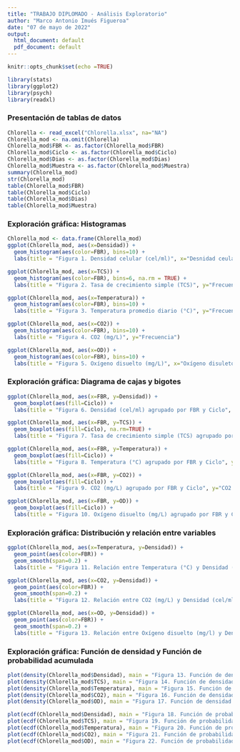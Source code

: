 ```yaml
---
title: "TRABAJO DIPLOMADO - Análisis Exploratorio"
author: "Marco Antonio Imués Figueroa"
date: "07 de mayo de 2022"
output:
  html_document: default
  pdf_document: default
---
```


```r
knitr::opts_chunk$set(echo =TRUE)

library(stats)
library(ggplot2)
library(psych)
library(readxl)
```

### **Presentación de tablas de datos**

```r
Chlorella <- read_excel("Chlorella.xlsx", na="NA")
Chlorella_mod <- na.omit(Chlorella)
Chlorella_mod$FBR <- as.factor(Chlorella_mod$FBR)
Chlorella_mod$Ciclo <- as.factor(Chlorella_mod$Ciclo)
Chlorella_mod$Dias <- as.factor(Chlorella_mod$Dias)
Chlorella_mod$Muestra <- as.factor(Chlorella_mod$Muestra)
summary(Chlorella_mod)
str(Chlorella_mod)
table(Chlorella_mod$FBR)
table(Chlorella_mod$Ciclo)
table(Chlorella_mod$Dias)
table(Chlorella_mod$Muestra)
```

### **Exploración gráfica: Histogramas**

```r
Chlorella_mod <- data.frame(Chlorella_mod)
ggplot(Chlorella_mod, aes(x=Densidad)) +
  geom_histogram(aes(color=FBR), bins=10) + 
  labs(title = "Figura 1. Densidad celular (cel/ml)", x="Desnidad ceular (cel/ml)", y="Frecuencia")

ggplot(Chlorella_mod, aes(x=TCS)) +
  geom_histogram(aes(color=FBR), bins=6, na.rm = TRUE) +
  labs(title = "Figura 2. Tasa de crecimiento simple (TCS)", y="Frecuencia")

ggplot(Chlorella_mod, aes(x=Temperatura)) +
  geom_histogram(aes(color=FBR), bins=10) +
  labs(title = "Figura 3. Temperatura promedio diario (°C)", y="Frecuencia")

ggplot(Chlorella_mod, aes(x=CO2)) +
  geom_histogram(aes(color=FBR), bins=10) +
  labs(title = "Figura 4. CO2 (mg/L)", y="Frecuencia")

ggplot(Chlorella_mod, aes(x=OD)) +
  geom_histogram(aes(color=FBR), bins=10) +
  labs(title = "Figura 5. Oxígeno disuelto (mg/L)", x="Oxígeno disuleto (mg/L)", y="Frecuencia")
```

### **Exploración gráfica: Diagrama de cajas y bigotes**

```r
ggplot(Chlorella_mod, aes(x=FBR, y=Densidad)) +
  geom_boxplot(aes(fill=Ciclo)) +
  labs(title = "Figura 6. Densidad (cel/ml) agrupado por FBR y Ciclo", y="Densidad (cel/ml)")

ggplot(Chlorella_mod, aes(x=FBR, y=TCS)) +
  geom_boxplot(aes(fill=Ciclo), na.rm=TRUE) +
  labs(title = "Figura 7. Tasa de crecimiento simple (TCS) agrupado por FBR y Ciclo", y="TCS")

ggplot(Chlorella_mod, aes(x=FBR, y=Temperatura)) +
  geom_boxplot(aes(fill=Ciclo)) +
  labs(title = "Figura 8. Temperatura (°C) agrupado por FBR y Ciclo", y="Temperatura (°C)")

ggplot(Chlorella_mod, aes(x=FBR, y=CO2)) +
  geom_boxplot(aes(fill=Ciclo)) +
  labs(title = "Figura 9. CO2 (mg/L) agrupado por FBR y Ciclo", y="CO2 (mg/L)")

ggplot(Chlorella_mod, aes(x=FBR, y=OD)) +
  geom_boxplot(aes(fill=Ciclo)) +
  labs(title = "Figura 10. Oxígeno disuelto (mg/L) agrupado por FBR y Ciclo", y="OD (mg/L)")

```

### **Exploración gráfica: Distribución y relación entre variables**

```r
ggplot(Chlorella_mod, aes(x=Temperatura, y=Densidad)) +
  geom_point(aes(color=FBR)) +
  geom_smooth(span=0.2) +
  labs(title = "Figura 11. Relación entre Temperatura (°C) y Densidad (cel/ml) agrupadas por FBR")

ggplot(Chlorella_mod, aes(x=CO2, y=Densidad)) +
  geom_point(aes(color=FBR)) +
  geom_smooth(span=0.2) +
  labs(title = "Figura 12. Relación entre CO2 (mg/L) y Densidad (cel/ml) agrupadas por FBR")

ggplot(Chlorella_mod, aes(x=OD, y=Densidad)) +
  geom_point(aes(color=FBR)) +
  geom_smooth(span=0.2) +
  labs(title = "Figura 13. Relación entre Oxígeno disuelto (mg/l) y Densidad (cel/ml) agrupadas por FBR")

```

### **Exploración gráfica: Función de densidad y Función de probabilidad acumulada**

```r
plot(density(Chlorella_mod$Densidad), main = "Figura 13. Función de densidad para la variable Densidad (cel/ml)", y="Densidad")
plot(density(Chlorella_mod$TCS), main = "Figura 14. Función de densidad para la variable Tasa de Crecimiento Simple", y="Densidad")
plot(density(Chlorella_mod$Temperatura), main = "Figura 15. Función de densidad para la variable Temperatura (°C)", y="Densidad")
plot(density(Chlorella_mod$CO2), main = "Figura 16. Función de densidad para la variable CO2 (mg/ml))", y="Densidad")
plot(density(Chlorella_mod$OD), main = "Figura 17. Función de densidad para la variable Oxígeno disuelto (mg/ml)", y="Densidad")

plot(ecdf(Chlorella_mod$Densidad), main = "Figura 18. Función de probabilidad acumulada para la variable Densidad (cel/ml)")
plot(ecdf(Chlorella_mod$TCS), main = "Figura 19. Función de probabilidad acumulada para la variable Tasa de Crecimiento Simple")
plot(ecdf(Chlorella_mod$Temperatura), main = "Figura 20. Función de probabilidad acumulada para la variable Temperatura")
plot(ecdf(Chlorella_mod$CO2), main = "Figura 21. Función de probabilidad acumulada para la variable CO2")
plot(ecdf(Chlorella_mod$OD), main = "Figura 22. Función de probabilidad acumulada para la variable Oxígeno Disuelto")

```

